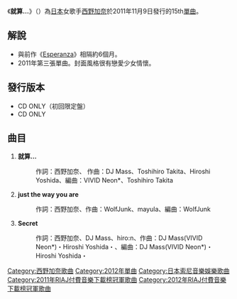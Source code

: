 {{unreferenced|time=2013-03-31T11:38:01+00:00}}
{{Infobox Single
| Name           = 就算…
| Artist         = [[西野加奈|西野加奈]]
| Album          = [[Love_Place|Love Place]]
| A-side         = 
| B-side         = Just the way you are<br/>Secret
| Released       = 2011年11月9日
| Format         =
| Recorded       = 2011
| Genre          = [[J-POP|J-POP]]
| Length         = 13分03秒
| Label          = [[SME_Records_Inc.|SME Records Inc.]]
| Producer       = 
| Writer         =
| Reviews        = 
| Chart position = * 週榜第5名（[[Oricon|Oricon]]）
| Last single    = [[Distance_(西野加奈單曲)|Esperanza]] <br/> （2011年）
| This single    = '''就算…'''<br/> （2011年）
| Next single    = [[SAKURA,_I_love_you?|SAKURA, I love you?]]<br/> （2012年）
| Misc           = 
}}
《'''就算…'''》（{{lang|ja|たとえ　どんなに…}}）為[[日本|日本]]女歌手[[西野加奈|西野加奈]]於2011年11月9日發行的15th[[單曲|單曲]]。

== 解說 ==
* 與前作《[[Esperanza|Esperanza]]》相隔約6個月。
* 2011年第三張單曲。封面風格很有戀愛少女情懷。

==發行版本==
*CD ONLY（初回限定盤）
*CD ONLY
== 曲目 ==
# '''就算…''' 
#: 作詞：西野加奈、 作曲：DJ Mass、Toshihiro Takita、Hiroshi Yoshida、編曲：VIVID Neon*、Toshihiro Takita
# '''just the way you are'''
#: 作詞：西野加奈、作曲：WolfJunk、mayula、編曲：WolfJunk
# '''Secret'''
#: 作詞：西野加奈、DJ Mass、hiro:n、作曲：DJ Mass(VIVID Neon*)・Hiroshi Yoshida・、編曲：DJ Mass(VIVID Neon*)・Hiroshi Yoshida・

{{西野加奈}}
{{Navboxes
|title=RIAJ付費音樂下載榜冠軍作品及獲得者<br/>（2011年11月8日、2012年1月3日—10日付（合算週），共3週）
|titlestyle=background-color:#CEE6C1
|list1=
{{RIAJ付費音樂下載榜冠軍 (2011年)}}
{{RIAJ付費音樂下載榜冠軍 (2012年)}}
}}

{{DEFAULTSORT:Tatoe Donna ni}}
[[Category:西野加奈歌曲|Category:西野加奈歌曲]]
[[Category:2012年單曲|Category:2012年單曲]]
[[Category:日本索尼音樂娛樂歌曲|Category:日本索尼音樂娛樂歌曲]]
[[Category:2011年RIAJ付費音樂下載榜冠軍歌曲|Category:2011年RIAJ付費音樂下載榜冠軍歌曲]]
[[Category:2012年RIAJ付費音樂下載榜冠軍歌曲|Category:2012年RIAJ付費音樂下載榜冠軍歌曲]]